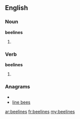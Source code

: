 ==English==

===Noun===
'''beelines'''

# {{plural of|[[beeline]]}}

===Verb===
'''beelines'''

# {{third-person singular of|[[beeline]]}}

===Anagrams===
* {{alphagram|beeeilns}}
* [[line bees#English|line bees]]

[[ar:beelines]]
[[fr:beelines]]
[[my:beelines]]